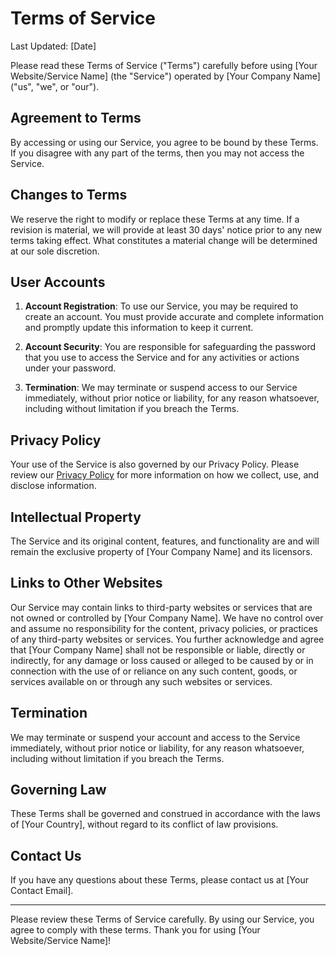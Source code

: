 # Terms of Service

Last Updated: [Date]

Please read these Terms of Service ("Terms") carefully before using [Your Website/Service Name] (the "Service") operated by [Your Company Name] ("us", "we", or "our").

## Agreement to Terms

By accessing or using our Service, you agree to be bound by these Terms. If you disagree with any part of the terms, then you may not access the Service.

## Changes to Terms

We reserve the right to modify or replace these Terms at any time. If a revision is material, we will provide at least 30 days' notice prior to any new terms taking effect. What constitutes a material change will be determined at our sole discretion.

## User Accounts

1. **Account Registration**: To use our Service, you may be required to create an account. You must provide accurate and complete information and promptly update this information to keep it current.

2. **Account Security**: You are responsible for safeguarding the password that you use to access the Service and for any activities or actions under your password.

3. **Termination**: We may terminate or suspend access to our Service immediately, without prior notice or liability, for any reason whatsoever, including without limitation if you breach the Terms.

## Privacy Policy

Your use of the Service is also governed by our Privacy Policy. Please review our [Privacy Policy](link-to-privacy-policy) for more information on how we collect, use, and disclose information.

## Intellectual Property

The Service and its original content, features, and functionality are and will remain the exclusive property of [Your Company Name] and its licensors.

## Links to Other Websites

Our Service may contain links to third-party websites or services that are not owned or controlled by [Your Company Name]. We have no control over and assume no responsibility for the content, privacy policies, or practices of any third-party websites or services. You further acknowledge and agree that [Your Company Name] shall not be responsible or liable, directly or indirectly, for any damage or loss caused or alleged to be caused by or in connection with the use of or reliance on any such content, goods, or services available on or through any such websites or services.

## Termination

We may terminate or suspend your account and access to the Service immediately, without prior notice or liability, for any reason whatsoever, including without limitation if you breach the Terms.

## Governing Law

These Terms shall be governed and construed in accordance with the laws of [Your Country], without regard to its conflict of law provisions.

## Contact Us

If you have any questions about these Terms, please contact us at [Your Contact Email].

---

Please review these Terms of Service carefully. By using our Service, you agree to comply with these terms. Thank you for using [Your Website/Service Name]!
